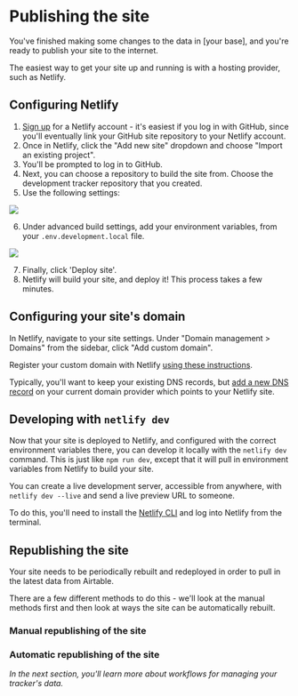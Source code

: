 
# Publishing the site

You've finished making some changes to the data in [your base], and you're ready to publish your site to the internet.

The easiest way to get your site up and running is with a hosting provider, such as Netlify.

## Configuring Netlify

1. [Sign up](https://app.netlify.com/signup) for a Netlify account - it's easiest if you log in with GitHub, since you'll eventually link your GitHub site repository to your Netlify account.
2. Once in Netlify, click the "Add new site" dropdown and choose "Import an existing project".
3. You'll be prompted to log in to GitHub.
4. Next, you can choose a repository to build the site from. Choose the development tracker repository that you created.
5. Use the following settings:

<Image src={netlifyRepoBuildSettings} width={575} height={500} />

6. Under advanced build settings, add your environment variables, from your `.env.development.local` file.

<Image src={netlifyRepoEnvVar} width={600} height={300} />

7. Finally, click 'Deploy site'.
8. Netlify will build your site, and deploy it! This process takes a few minutes.

## Configuring your site's domain

In Netlify, navigate to your site settings. Under "Domain management > Domains" from the sidebar, click "Add custom domain".

Register your custom domain with Netlify [using these instructions](https://docs.netlify.com/domains-https/custom-domains/#assign-a-domain-to-a-site).

Typically, you'll want to keep your existing DNS records, but [add a new DNS record](https://docs.netlify.com/domains-https/custom-domains/configure-external-dns/) on your current domain provider which points to your Netlify site.

## Developing with `netlify dev`

Now that your site is deployed to Netlify, and configured with the correct environment variables there, you can develop it locally with the `netlify dev` command. This is just like `npm run dev`, except that it will pull in environment variables from Netlify to build your site.

You can create a live development server, accessible from anywhere, with `netlify dev --live` and send a live preview URL to someone.

To do this, you'll need to install the [Netlify CLI](https://www.netlify.com/products/cli/) and log into Netlify from the terminal.

## Republishing the site

Your site needs to be periodically rebuilt and redeployed in order to pull in the latest data from Airtable.

There are a few different methods to do this - we'll look at the manual methods first and then look at ways the site can be automatically rebuilt.

### Manual republishing of the site

### Automatic republishing of the site

*In the next section, you'll learn more about workflows for managing your tracker's data.*

<TableOfContents index={12} />
